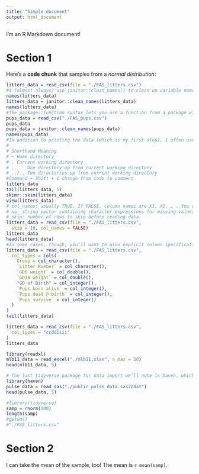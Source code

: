 ```yaml
---
title: "Simple document"
output: html_document
---
```


I'm an R Markdown document! 

# Section 1

Here's a **code chunk** that samples from 
a _normal distribution_:

```r
litters_data = read_csv(file = "./FAS_litters.csv")
#I (almost always) use janitor::clean_names() to clean up variable names after importing data. Doing so will take whatever the column names are and convert them to lower snake case.
names(litters_data)
litters_data = janitor::clean_names(litters_data)
names(litters_data)
#The package::function syntax lets you use a function from a package without loading the whole library. That’s really helpful, because some packages have functions with the same name (e.g. dplyr::filter and stats::filter), and R has to choose which one you mean. In general, only load the packages you need to prevent this kind of confusion. You can even use the conflicted package if you want to force yourself into using good habits!
pups_data = read_csv("./FAS_pups.csv")
pups_data
pups_data = janitor::clean_names(pups_data)
names(pups_data)
#In addition to printing the data (which is my first step), I often use View / view, str, head, and tail:
#
# Shorthand	Meaning
# ~	Home directory
# .	Current working directory
# ..	One directory up from current working directory
# ../..	Two directories up from current working directory
#Command + Shift + C change from code to comment
litters_data
tail(litters_data, 5)
skimr::skim(litters_data) 
view(litters_data)
# col_names: usually TRUE. If FALSE, column names are X1, X1, … . You can also supply column names.
# na: string vector containing character expressions for missing values.
# skip: number of rows to skip before reading data.
litters_data = read_csv(file = "./FAS_litters.csv",
  skip = 10, col_names = FALSE)
litters_data
head(litters_data)
#In some cases, though, you’ll want to give explicit column specifications. This is done using the cols function, and each column is given a column type
litters_data = read_csv(file = "./FAS_litters.csv",
  col_types = cols(
    Group = col_character(),
    `Litter Number` = col_character(),
    `GD0 weight` = col_double(),
    `GD18 weight` = col_double(),
    "GD of Birth" = col_integer(),
    `Pups born alive` = col_integer(),
    `Pups dead @ birth` = col_integer(),
    `Pups survive` = col_integer()
  )
)
tail(litters_data)

litters_data = read_csv(file = "./FAS_litters.csv",
  col_types = "ccddiiii"
)
litters_data

library(readxl)
mlb11_data = read_excel("./mlb11.xlsx", n_max = 20)
head(mlb11_data, 5)

# The last tidyverse package for data import we’ll note is haven, which is used to import into R data files from SAS, Stata, and SPSS. An example for reading data from SAS follows.
library(haven)
pulse_data = read_sas("./public_pulse_data.sas7bdat")
head(pulse_data, 5)
```



```r
#library(tidyverse)
samp = rnorm(100)
length(samp)
#getwd()
#"./FAS_litters.csv"
```

# Section 2

I can take the mean of the sample, too!
The mean is `r mean(samp)`.